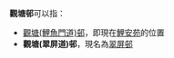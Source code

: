 '''觀塘邨'''可以指：
*[[觀塘(鯉魚門道)邨|觀塘(鯉魚門道)邨]]，即現在[[鯉安苑|鯉安苑]]的位置
*'''觀塘(翠屏道)邨'''，現名為[[翠屏邨|翠屏邨]]
{{消歧义|Cat=三字建築物消歧義}}
